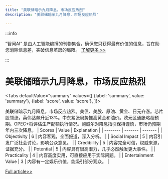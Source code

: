 ```yaml
---
title: "美联储暗示九月降息，市场反应热烈"
description: "美联储暗示九月降息，市场反应热烈"

---
```



:::info

“智闻AI“ 是由人工智能编撰的刊物集合，确保您只获得最有价值的信息，旨在助您消除信息差，突破信息茧房的局限。  [了解更多 >>](/)

:::

# 美联储暗示九月降息，市场反应热烈


<Tabs
	defaultValue="summary"
	values={[
	{label: 'summary', value: 'summary'},
	{label: 'score', value: 'score'},
]}>
<TabItem value="summary">


美联储暗示九月降息，市场反应热烈。美债、美股、原油、黄金、日元齐涨。芯片股领涨，英伟达飙升近13%。中东紧张局势推高黄金和油价。欧元区通胀略超预期。OPEC+将评估生产配额执行情况。鲍威尔对降息指引保持谨慎，市场仍预期年内三次降息。
</TabItem>
<TabItem value="score">
	| Scores     | Value   | Explanation |
	| -------- | ------- | ------- |
	| Objectivity  | 6    | 内容客观，全面报道，深入分析。    |
	| Social Impact | 5     | 内容引发广泛社会讨论，影响公众意见。    |
	| Credibility    | 5    | 内容完全可信，权威来源，证据充分。    |
	| Potential    | 5    | 内容具有很高潜力，几乎必然触发更大事件。    |
	| Practicality    | 4    | 内容高度实用，可直接应用于实际问题。    |
	| Entertainment Value    | 3    | 内容有一定娱乐价值，能吸引部分观众。    |
</TabItem>
</Tabs>

[Full article>>](https://readhub.cn/topic/8bgKQDtlJrh)

